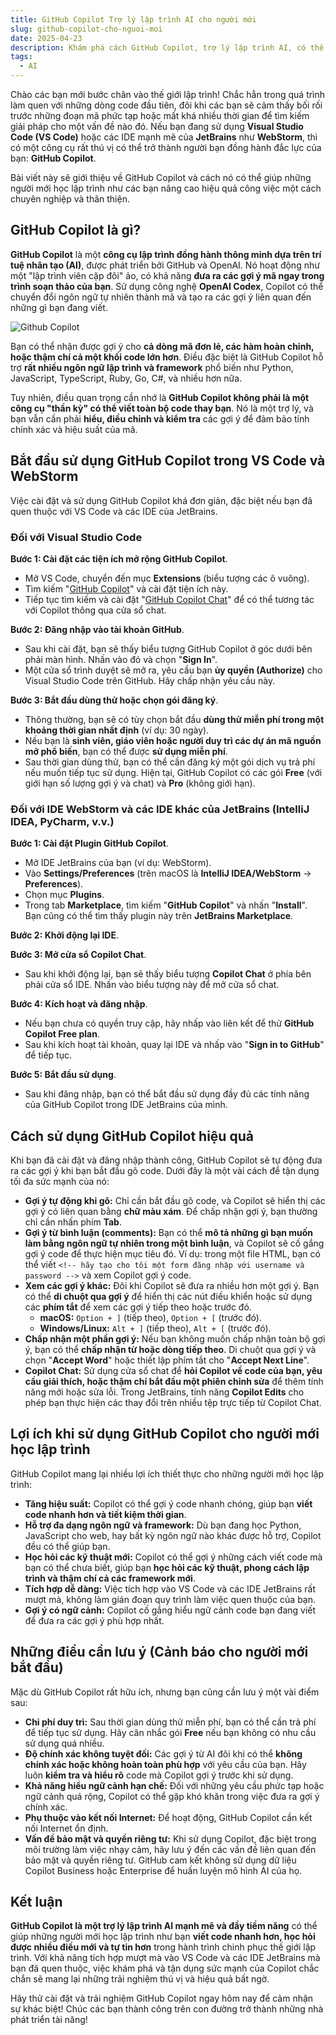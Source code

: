 ```yaml
---
title: GitHub Copilot Trợ lý lập trình AI cho người mới
slug: github-copilot-cho-nguoi-moi
date: 2025-04-23
description: Khám phá cách GitHub Copilot, trợ lý lập trình AI, có thể giúp người mới học lập trình viết code nhanh hơn, hiệu quả hơn trong Visual Studio Code và JetBrains WebStorm.
tags:
  - AI
---
```


Chào các bạn mới bước chân vào thế giới lập trình! Chắc hẳn trong quá trình làm quen với những dòng code đầu tiên, đôi khi các bạn sẽ cảm thấy bối rối trước những đoạn mã phức tạp hoặc mất khá nhiều thời gian để tìm kiếm giải pháp cho một vấn đề nào đó. Nếu bạn đang sử dụng **Visual Studio Code (VS Code)** hoặc các IDE mạnh mẽ của **JetBrains** như **WebStorm**, thì có một công cụ rất thú vị có thể trở thành người bạn đồng hành đắc lực của bạn: **GitHub Copilot**.

Bài viết này sẽ giới thiệu về GitHub Copilot và cách nó có thể giúp những người mới học lập trình như các bạn nâng cao hiệu quả công việc một cách chuyên nghiệp và thân thiện.

## GitHub Copilot là gì?

**GitHub Copilot** là một **công cụ lập trình đồng hành thông minh dựa trên trí tuệ nhân tạo (AI)**, được phát triển bởi GitHub và OpenAI. Nó hoạt động như một "lập trình viên cặp đôi" ảo, có khả năng **đưa ra các gợi ý mã ngay trong trình soạn thảo của bạn**. Sử dụng công nghệ **OpenAI Codex**, Copilot có thể chuyển đổi ngôn ngữ tự nhiên thành mã và tạo ra các gợi ý liên quan đến những gì bạn đang viết.

![Github Copilot](./GitHub-Copilot-image.jpg)

Bạn có thể nhận được gợi ý cho **cả dòng mã đơn lẻ, các hàm hoàn chỉnh, hoặc thậm chí cả một khối code lớn hơn**. Điều đặc biệt là GitHub Copilot hỗ trợ **rất nhiều ngôn ngữ lập trình và framework** phổ biến như Python, JavaScript, TypeScript, Ruby, Go, C#, và nhiều hơn nữa.

Tuy nhiên, điều quan trọng cần nhớ là **GitHub Copilot không phải là một công cụ "thần kỳ" có thể viết toàn bộ code thay bạn**. Nó là một trợ lý, và bạn vẫn cần phải **hiểu, điều chỉnh và kiểm tra** các gợi ý để đảm bảo tính chính xác và hiệu suất của mã.

## Bắt đầu sử dụng GitHub Copilot trong VS Code và WebStorm

Việc cài đặt và sử dụng GitHub Copilot khá đơn giản, đặc biệt nếu bạn đã quen thuộc với VS Code và các IDE của JetBrains.

### Đối với Visual Studio Code

**Bước 1: Cài đặt các tiện ích mở rộng GitHub Copilot**.

- Mở VS Code, chuyển đến mục **Extensions** (biểu tượng các ô vuông).
- Tìm kiếm "[GitHub Copilot](https://marketplace.visualstudio.com/items/?itemName=GitHub.copilot)" và cài đặt tiện ích này.
- Tiếp tục tìm kiếm và cài đặt "[GitHub Copilot Chat](https://marketplace.visualstudio.com/items?itemName=GitHub.copilot-chat)" để có thể tương tác với Copilot thông qua cửa sổ chat.

**Bước 2: Đăng nhập vào tài khoản GitHub**.

- Sau khi cài đặt, bạn sẽ thấy biểu tượng GitHub Copilot ở góc dưới bên phải màn hình. Nhấn vào đó và chọn "**Sign In**".
- Một cửa sổ trình duyệt sẽ mở ra, yêu cầu bạn **ủy quyền (Authorize)** cho Visual Studio Code trên GitHub. Hãy chấp nhận yêu cầu này.

**Bước 3: Bắt đầu dùng thử hoặc chọn gói đăng ký**.

- Thông thường, bạn sẽ có tùy chọn bắt đầu **dùng thử miễn phí trong một khoảng thời gian nhất định** (ví dụ: 30 ngày).
- Nếu bạn là **sinh viên, giáo viên hoặc người duy trì các dự án mã nguồn mở phổ biến**, bạn có thể được **sử dụng miễn phí**.
- Sau thời gian dùng thử, bạn có thể cần đăng ký một gói dịch vụ trả phí nếu muốn tiếp tục sử dụng. Hiện tại, GitHub Copilot có các gói **Free** (với giới hạn số lượng gợi ý và chat) và **Pro** (không giới hạn).

### Đối với IDE WebStorm và các IDE khác của JetBrains (IntelliJ IDEA, PyCharm, v.v.)

**Bước 1: Cài đặt Plugin GitHub Copilot**.

- Mở IDE JetBrains của bạn (ví dụ: WebStorm).
- Vào **Settings/Preferences** (trên macOS là **IntelliJ IDEA/WebStorm** -> **Preferences**).
- Chọn mục **Plugins**.
- Trong tab **Marketplace**, tìm kiếm "**GitHub Copilot**" và nhấn "**Install**". Bạn cũng có thể tìm thấy plugin này trên **JetBrains Marketplace**.

**Bước 2: Khởi động lại IDE**.

**Bước 3: Mở cửa sổ Copilot Chat**.

- Sau khi khởi động lại, bạn sẽ thấy biểu tượng **Copilot Chat** ở phía bên phải cửa sổ IDE. Nhấn vào biểu tượng này để mở cửa sổ chat.

**Bước 4: Kích hoạt và đăng nhập**.

- Nếu bạn chưa có quyền truy cập, hãy nhấp vào liên kết để thử **GitHub Copilot Free plan**.
- Sau khi kích hoạt tài khoản, quay lại IDE và nhấp vào "**Sign in to GitHub**" để tiếp tục.

**Bước 5: Bắt đầu sử dụng**.

- Sau khi đăng nhập, bạn có thể bắt đầu sử dụng đầy đủ các tính năng của GitHub Copilot trong IDE JetBrains của mình.

## Cách sử dụng GitHub Copilot hiệu quả

Khi bạn đã cài đặt và đăng nhập thành công, GitHub Copilot sẽ tự động đưa ra các gợi ý khi bạn bắt đầu gõ code. Dưới đây là một vài cách để tận dụng tối đa sức mạnh của nó:

- **Gợi ý tự động khi gõ:** Chỉ cần bắt đầu gõ code, và Copilot sẽ hiển thị các gợi ý có liên quan bằng **chữ màu xám**. Để chấp nhận gợi ý, bạn thường chỉ cần nhấn phím **Tab**.
- **Gợi ý từ bình luận (comments):** Bạn có thể **mô tả những gì bạn muốn làm bằng ngôn ngữ tự nhiên trong một bình luận**, và Copilot sẽ cố gắng gợi ý code để thực hiện mục tiêu đó. Ví dụ: trong một file HTML, bạn có thể viết `<!-- hãy tạo cho tôi một form đăng nhập với username và password -->` và xem Copilot gợi ý code.
- **Xem các gợi ý khác:** Đôi khi Copilot sẽ đưa ra nhiều hơn một gợi ý. Bạn có thể **di chuột qua gợi ý** để hiển thị các nút điều khiển hoặc sử dụng các **phím tắt** để xem các gợi ý tiếp theo hoặc trước đó.
  - **macOS:** `Option + ]` (tiếp theo), `Option + [` (trước đó).
  - **Windows/Linux:** `Alt + ]` (tiếp theo), `Alt + [` (trước đó).
- **Chấp nhận một phần gợi ý:** Nếu bạn không muốn chấp nhận toàn bộ gợi ý, bạn có thể **chấp nhận từ hoặc dòng tiếp theo**. Di chuột qua gợi ý và chọn "**Accept Word**" hoặc thiết lập phím tắt cho "**Accept Next Line**".
- **Copilot Chat:** Sử dụng cửa sổ chat để **hỏi Copilot về code của bạn, yêu cầu giải thích, hoặc thậm chí bắt đầu một phiên chỉnh sửa** để thêm tính năng mới hoặc sửa lỗi. Trong JetBrains, tính năng **Copilot Edits** cho phép bạn thực hiện các thay đổi trên nhiều tệp trực tiếp từ Copilot Chat.

## Lợi ích khi sử dụng GitHub Copilot cho người mới học lập trình

GitHub Copilot mang lại nhiều lợi ích thiết thực cho những người mới học lập trình:

- **Tăng hiệu suất:** Copilot có thể gợi ý code nhanh chóng, giúp bạn **viết code nhanh hơn và tiết kiệm thời gian**.
- **Hỗ trợ đa dạng ngôn ngữ và framework:** Dù bạn đang học Python, JavaScript cho web, hay bất kỳ ngôn ngữ nào khác được hỗ trợ, Copilot đều có thể giúp bạn.
- **Học hỏi các kỹ thuật mới:** Copilot có thể gợi ý những cách viết code mà bạn có thể chưa biết, giúp bạn **học hỏi các kỹ thuật, phong cách lập trình và thậm chí cả các framework mới**.
- **Tích hợp dễ dàng:** Việc tích hợp vào VS Code và các IDE JetBrains rất mượt mà, không làm gián đoạn quy trình làm việc quen thuộc của bạn.
- **Gợi ý có ngữ cảnh:** Copilot cố gắng hiểu ngữ cảnh code bạn đang viết để đưa ra các gợi ý phù hợp nhất.

## Những điều cần lưu ý (Cảnh báo cho người mới bắt đầu)

Mặc dù GitHub Copilot rất hữu ích, nhưng bạn cũng cần lưu ý một vài điểm sau:

- **Chi phí duy trì:** Sau thời gian dùng thử miễn phí, bạn có thể cần trả phí để tiếp tục sử dụng. Hãy cân nhắc gói **Free** nếu bạn không có nhu cầu sử dụng quá nhiều.
- **Độ chính xác không tuyệt đối:** Các gợi ý từ AI đôi khi có thể **không chính xác hoặc không hoàn toàn phù hợp** với yêu cầu của bạn. Hãy luôn **kiểm tra và hiểu rõ** code mà Copilot gợi ý trước khi sử dụng.
- **Khả năng hiểu ngữ cảnh hạn chế:** Đối với những yêu cầu phức tạp hoặc ngữ cảnh quá rộng, Copilot có thể gặp khó khăn trong việc đưa ra gợi ý chính xác.
- **Phụ thuộc vào kết nối Internet:** Để hoạt động, GitHub Copilot cần kết nối Internet ổn định.
- **Vấn đề bảo mật và quyền riêng tư:** Khi sử dụng Copilot, đặc biệt trong môi trường làm việc nhạy cảm, hãy lưu ý đến các vấn đề liên quan đến bảo mật và quyền riêng tư. GitHub cam kết không sử dụng dữ liệu Copilot Business hoặc Enterprise để huấn luyện mô hình AI của họ.

## Kết luận

**GitHub Copilot là một trợ lý lập trình AI mạnh mẽ và đầy tiềm năng** có thể giúp những người mới học lập trình như bạn **viết code nhanh hơn, học hỏi được nhiều điều mới và tự tin hơn** trong hành trình chinh phục thế giới lập trình. Với khả năng tích hợp mượt mà vào VS Code và các IDE JetBrains mà bạn đã quen thuộc, việc khám phá và tận dụng sức mạnh của Copilot chắc chắn sẽ mang lại những trải nghiệm thú vị và hiệu quả bất ngờ.

Hãy thử cài đặt và trải nghiệm GitHub Copilot ngay hôm nay để cảm nhận sự khác biệt! Chúc các bạn thành công trên con đường trở thành những nhà phát triển tài năng!
